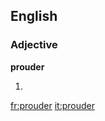 ==English==
===Adjective===
'''prouder'''

#{{comparative of|[[proud]]}}

[[fr:prouder]]
[[it:prouder]]
